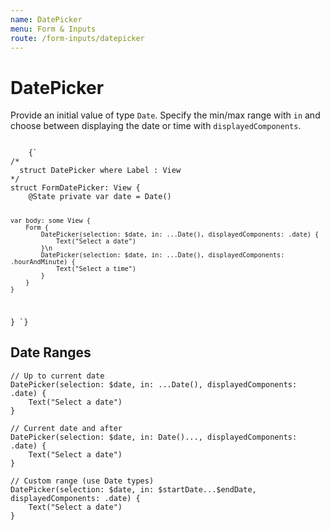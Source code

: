 ```yaml
---
name: DatePicker
menu: Form & Inputs
route: /form-inputs/datepicker
---
```



# DatePicker
Provide an initial value of type `Date`. Specify the min/max range with `in` and 
choose between displaying the date or time with `displayedComponents`.

<ContentBlock imgName="Form-datePicker.png">
  <code className="clike">
    {`
/* 
  struct DatePicker<Label> where Label : View
*/
struct FormDatePicker: View {
    @State private var date = Date()
    
    var body: some View {
        Form {
            DatePicker(selection: $date, in: ...Date(), displayedComponents: .date) {
                Text("Select a date")
            }\n
            DatePicker(selection: $date, in: ...Date(), displayedComponents: .hourAndMinute) {
                Text("Select a time")
            }
        }
    }
}
    `}
  </code>
</ContentBlock>

## Date Ranges 
```clike 
// Up to current date 
DatePicker(selection: $date, in: ...Date(), displayedComponents: .date) {
    Text("Select a date")
}

// Current date and after
DatePicker(selection: $date, in: Date()..., displayedComponents: .date) {
    Text("Select a date")
}

// Custom range (use Date types)
DatePicker(selection: $date, in: $startDate...$endDate, displayedComponents: .date) {
    Text("Select a date")
}
```